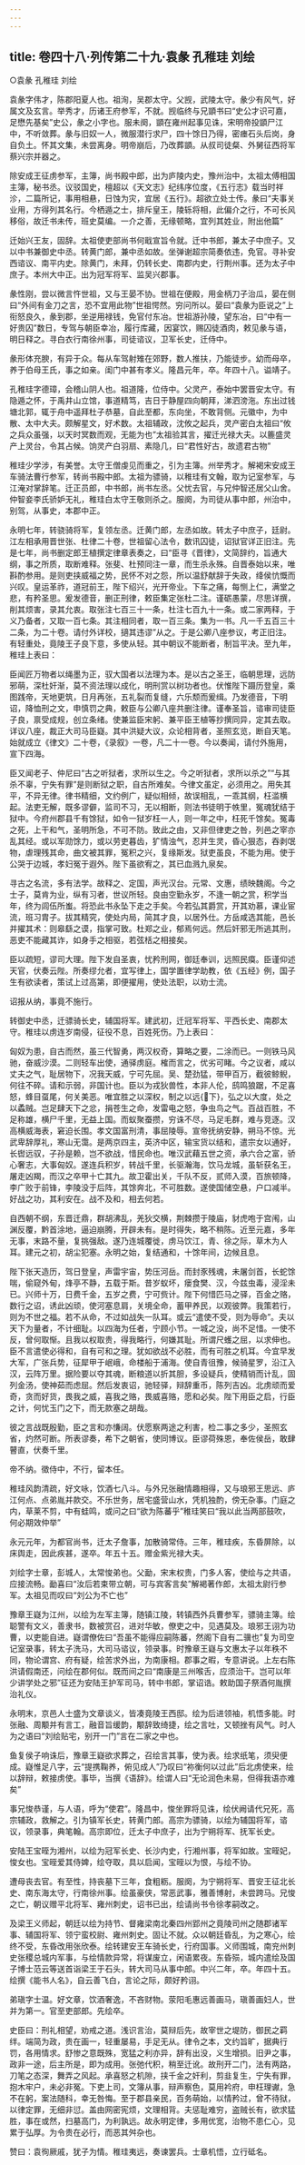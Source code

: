 ```yaml
---
---
---
```

title: 卷四十八·列传第二十九·袁彖  孔稚珪  刘绘
---

○袁彖  孔稚珪  刘绘

袁彖字伟才，陈郡阳夏人也。祖洵，吴郡太守。父觊，武陵太守。彖少有风气，好属文及玄言。举秀才，历诸王府参军，不就。觊临终与兄顗书曰“史公才识可嘉，足懋先基矣”史公，彖之小字也。服未阕，顗在雍州起事见诛，宋明帝投顗尸江中，不听敛葬。彖与旧奴一人，微服潜行求尸，四十馀日乃得，密瘗石头后岗，身自负土。怀其文集，未尝离身。明帝崩后，乃改葬顗。从叔司徒粲、外舅征西将军蔡兴宗并器之。

除安成王征虏参军，主簿，尚书殿中郎，出为庐陵内史，豫州治中，太祖太傅相国主簿，秘书丞。议驳国史，檀超以《天文志》纪纬序位度，《五行志》载当时祥沴，二篇所记，事用相悬，日蚀为灾，宜居《五行》。超欲立处士传。彖曰“夫事关业用，方得列其名行。今栖遁之士，排斥皇王，陵轹将相，此偏介之行，不可长风移俗，故迁书未传，班史莫编。一介之善，无缘顿略，宜列其姓业，附出他篇”

迁始兴王友，固辞。太祖使吏部尚书何戢宣旨令就。迁中书郎，兼太子中庶子。又以中书兼御史中丞。转黄门郎，兼中丞如故。坐弹谢超宗简奏依违，免官。寻补安西谘议、南平内史。除黄门，未拜，仍转长史、南郡内史，行荆州事。还为太子中庶子。本州大中正。出为冠军将军、监吴兴郡事。

彖性刚，尝以微言忤世祖，又与王晏不协。世祖在便殿，用金柄刀子治瓜，晏在侧曰“外间有金刀之言，恐不宜用此物”世祖愕然。穷问所以。晏曰“袁彖为臣说之”上衔怒良久，彖到郡，坐逆用禄钱，免官付东冶。世祖游孙陵，望东冶，曰“中有一好贵囚”数日，专驾与朝臣幸冶，履行库藏，因宴饮，赐囚徒酒肉，敕见彖与语，明日释之。寻白衣行南徐州事，司徒谘议，卫军长史，迁侍中。

彖形体充腴，有异于众。每从车驾射雉在郊野，数人推扶，乃能徒步。幼而母卒，养于伯母王氏，事之如亲。闺门中甚有孝义。隆昌元年，卒。年四十八。谥靖子。

孔稚珪字德璋，会稽山阴人也。祖道隆，位侍中。父灵产，泰始中罢晋安太守。有隐遁之怀，于禹井山立馆，事道精笃，吉日于静屋四向朝拜，涕泗滂沲。东出过钱塘北郭，辄于舟中遥拜杜子恭墓，自此至都，东向坐，不敢背侧。元徽中，为中散、太中大夫。颇解星文，好术数。太祖辅政，沈攸之起兵，灵产密白太祖曰“攸之兵众虽强，以天时冥数而观，无能为也”太祖验其言，擢迁光禄大夫。以簏盛灵产上灵台，令其占候。饷灵产白羽扇、素隐几，曰“君性好古，故遗君古物”

稚珪少学涉，有美誉。太守王僧虔见而重之，引为主簿。州举秀才。解褐宋安成王车骑法曹行参军，转尚书殿中郎。太祖为骠骑，以稚珪有文翰，取为记室参军，与江淹对掌辞笔。迁正员郎，中书郎，尚书左丞。父忧去官，与兄仲智还居父山舍。仲智妾李氏骄妒无礼，稚珪白太守王敬则杀之。服阕，为司徒从事中郎，州治中，别驾，从事史，本郡中正。

永明七年，转骁骑将军，复领左丞。迁黄门郎，左丞如故。转太子中庶子，廷尉。江左相承用晋世张、杜律二十卷，世祖留心法令，数讯囚徒，诏狱官详正旧注。先是七年，尚书删定郎王植撰定律章表奏之，曰“臣寻《晋律》，文简辞约，旨通大纲，事之所质，取断难释。张斐、杜预同注一章，而生杀永殊。自晋泰始以来，唯斟酌参用。是则吏挟威福之势，民怀不对之怨，所以温舒献辞于失政，绛侯忼慨而兴叹。皇运革祚，道冠前王，陛下绍兴，光开帝业。下车之痛，每恻上仁，满堂之悲，有矜圣思。爰发德音，删正刑律，敕臣集定张杜二注。谨砺愚蒙，尽思详撰，削其烦害，录其允衷。取张注七百三十一条，杜注七百九十一条。或二家两释，于义乃备者，又取一百七条。其注相同者，取一百三条。集为一书。凡一千五百三十二条，为二十卷。请付外详校，擿其违谬”从之。于是公卿八座参议，考正旧注。有轻重处，竟陵王子良下意，多使从轻。其中朝议不能断者，制旨平决。至九年，稚珪上表曰：

臣闻匠万物者以绳墨为正，驭大国者以法理为本。是以古之圣王，临朝思理，远防邪萌，深杜奸渐，莫不资法理以成化，明刑赏以树功者也。伏惟陛下蹑历登皇，乘图践帝，天地更筑，日月再张，五礼裂而复缝，六乐颓而爰缉。乃发德音，下明诏，降恤刑之文，申慎罚之典，敕臣与公卿八座共删注律。谨奉圣旨，谘审司徒臣子良，禀受成规，创立条绪。使兼监臣宋躬、兼平臣王植等抄撰同异，定其去取。详议八座，裁正大司马臣嶷。其中洪疑大议，众论相背者，圣照玄览，断自天笔。始就成立《律文》二十卷，《录叙》一卷，凡二十一卷。今以奏闻，请付外施用，宣下四海。

臣又闻老子、仲尼曰“古之听狱者，求所以生之。今之听狱者，求所以杀之”“与其杀不辜，宁失有罪”是则断狱之职，自古所难矣。今律文虽定，必须用之。用失其平，不异无律。律书精细，文约例广，疑似相倾，故误相乱，一乖其纲，枉滥横起。法吏无解，既多谬僻，监司不习，无以相断，则法书徒明于帙里，冤魂犹结于狱中。今府州郡县千有馀狱，如令一狱岁枉一人，则一年之中，枉死千馀矣。冤毒之死，上干和气，圣明所急，不可不防。致此之由，又非但律吏之咎，列邑之宰亦乱其经。或以军勋馀力，或以劳吏暮齿，犷情浊气，忍并生灵，昏心狠态，吞剥氓物，虐理残其命，曲文被其罪，冤积之兴，复缘斯发。狱吏虽良，不能为用。使于公哭于边城，孝妇冤于遐外。陛下虽欲宥之，其已血溅九泉矣。

寻古之名流，多有法学。故释之、定国，声光汉台。元常、文惠，绩映魏阁。今之士子，莫肯为业，纵有习者，世议所轻。良由空勤永岁，不逢一朝之赏，积学当年，终为闾伍所蚩。将恐此书永坠下走之手矣。今若弘其爵赏，开其劝慕，课业宦流，班习胄子。拔其精究，使处内局，简其才良，以居外仕。方岳咸选其能，邑长并擢其术：则皋繇之谟，指掌可致。杜郑之业，郁焉何远。然后奸邪无所逃其刑，恶吏不能藏其诈，如身手之相驱，若弦栝之相接矣。

臣以疏短，谬司大理。陛下发自圣衷，忧矜刑网，御廷奉训，远照民瘼。臣谨仰述天官，伏奏云陛。所奏缪允者，宜写律上，国学置律学助教，依《五经》例，国子生有欲读者，策试上过高第，即便擢用，使处法职，以劝士流。

诏报从纳，事竟不施行。

转御史中丞，迁骠骑长史，辅国将军。建武初，迁冠军将军、平西长史、南郡太守。稚珪以虏连岁南侵，征役不息，百姓死伤。乃上表曰：

匈奴为患，自古而然，虽三代智勇，两汉权奇，算略之要，二涂而已。一则铁马风驰，奋威沙漠。二则轻车出使，通驿虏庭。榷而言之，优劣可睹。今之议者，咸以丈夫之气，耻居物下，况我天威，宁可先屈。吴、楚劲猛，带甲百万，截彼鲸鲵，何往不碎。请和示弱，非国计也。臣以为戎狄兽性，本非人伦，鸱鸣狼踞，不足喜怒，蜂目虿尾，何关美恶。唯宜胜之以深权，制之以远{下}，弘之以大度，处之以蟊贼。岂足肆天下之忿，捐苍生之命，发雷电之怒，争虫鸟之气。百战百胜，不足称雄，横尸千里，无益上国。而蚁聚蚕攒，穷诛不尽，马足毛群，难与竞逐。汉高横威海表，窘迫长围。孝文国富刑清，事屈陵辱。宣帝抚纳安静，朔马不惊。光武卑辞厚礼，寒山无霭。是两京四主，英济中区，输宝货以结和，遣宗女以通好，长辔远驭，子孙是赖，岂不欲战，惜民命也。唯汉武藉五世之资，承六合之富，骄心奢志，大事匈奴。遂连兵积岁，转战千里，长驱瀚海，饮马龙城，虽斩获名王，屠走凶羯，而汉之卒甲十亡其九。故卫霍出关，千队不反，贰师入漠，百旅顿降，李广败于前锋，李陵没于后阵，其馀奔北，不可胜数。遂使国储空悬，户口减半。好战之功，其利安在。战不及和，相去何若。

自西朝不纲，东晋迁鼎，群胡沸乱，羌狄交横，荆棘攒于陵庙，豺虎咆于宫闱，山渊反覆，黔首涂地，逼迫崩腾，开辟未有。是时得失，略不稍陈。近至元嘉，多年无事，末路不量，复挑强敌。遂乃连城覆徙，虏马饮江，青、徐之际，草木为人耳。建元之初，胡尘犯塞。永明之始，复结通和，十馀年间，边候且息。

陛下张天造历，驾日登皇，声雷宇宙，势压河岳。而封豕残魂，未屠剑首，长蛇馀喘，偷窥外甸，烽亭不静，五载于斯。昔岁蚁坏，瘘食樊、汉，今兹虫毒，浸淫未已。兴师十万，日费千金，五岁之费，宁可赀计。陛下何惜匹马之驿，百金之赂，数行之诏，诱此凶顽，使河塞息肩，关境全命，蓄甲养民，以观彼弊。我策若行，则为不世之福。若不从命，不过如战失一队耳。或云“遣使不受，则为辱命”。夫以天下为量者，不计细耻。以四海为任者，宁顾小节。一城之没，尚不足惜。一使不反，曾何取惭。且我以权取贵，得我略行，何嫌其耻。所谓尺蠖之屈，以求伸也。臣不言遣使必得和，自有可和之理。犹如欲战不必胜，而有可胜之机耳。今宜早发大军，广张兵势，征犀甲于岷峨，命楼船于浦海。使自青徂豫，候骑星罗，沿江入汉，云阵万里。据险要以夺其魂，断粮道以折其胆，多设疑兵，使精销而计乱，固列金汤，使神茹而虑屈。然后发衷诏，驰轻驿，辩辞重币，陈列吉凶。北虏顽而爱奇，贪而好货，畏我之威，喜我之赂，畏威喜赂，愿和必矣。陛下用臣之启，行臣之计，何忧玉门之下，而无款塞之胡哉。

彼之言战既殷勤，臣之言和亦慊阔。伏愿察两途之利害，检二事之多少，圣照玄省，灼然可断。所表谬奏，希下之朝省，使同博议。臣谬荷殊恩，奉佐侯岳，敢肆瞽直，伏奏千里。

帝不纳。徵侍中，不行，留本任。

稚珪风韵清疏，好文咏，饮酒七八斗。与外兄张融情趣相得，又与琅邪王思远、庐江何点、点弟胤并款交。不乐世务，居宅盛营山水，凭机独酌，傍无杂事。门庭之内，草莱不剪，中有蛙鸣，或问之曰“欲为陈蕃乎”稚珪笑曰“我以此当两部鼓吹，何必期效仲举”

永元元年，为都官尚书，迁太子詹事，加散骑常侍。三年，稚珪疾，东昏屏除，以床舆走，因此疾甚，遂卒。年五十五。赠金紫光禄大夫。

刘绘字士章，彭城人，太常悛弟也。父勔，宋末权贵，门多人客，使绘与之共语，应接流畅。勔喜曰“汝后若束带立朝，可与宾客言矣”解褐著作郎，太祖太尉行参军。太祖见而叹曰“刘公为不亡也”

豫章王嶷为江州，以绘为左军主簿，随镇江陵，转镇西外兵曹参军，骠骑主簿。绘聪警有文义，善隶书，数被赏召，进对华敏，僚吏之中，见遇莫及。琅邪王诩为功曹，以吏能自进。嶷谓僚佐曰“吾虽不能得应嗣陈蕃，然阁下自有二骥也”复为司空记室录事，转太子洗马，大司马谘议，领录事。时豫章王嶷与文惠太子以年秩不同，物论谓宫、府有疑，绘苦求外出，为南康相。郡事之暇，专意讲说。上左右陈洪请假南还，问绘在郡何似。既而间之曰“南康是三州喉舌，应须治干。岂可以年少讲学处之邪”征还为安陆王护军司马，转中书郎，掌诏诰。敕助国子祭酒何胤撰治礼仪。

永明末，京邑人士盛为文章谈义，皆凑竟陵王西邸。绘为后进领袖，机悟多能。时张融、周颙并有言工，融音旨缓韵，颙辞致绮捷，绘之言吐，又顿挫有风气。时人为之语曰“刘绘贴宅，别开一门”言在二家之中也。

鱼复侯子响诛后，豫章王嶷欲求葬之，召绘言其事，使为表。绘求纸笔，须臾便成。嶷惟足八字，云“提携鞠养，俯见成人”乃叹曰“祢衡何以过此”后北虏使来，绘以辞辩，敕接虏使。事毕，当撰《语辞》。绘谓人曰“无论润色未易，但得我语亦难矣”

事兄悛恭谨，与人语，呼为“使君”。隆昌中，悛坐罪将见诛，绘伏阙请代兄死，高宗辅政，救解之。引为镇军长史，转黄门郎。高宗为骠骑，以绘为辅国将军，谘议，领录事，典笔翰。高宗即位，迁太子中庶子，出为宁朔将军、抚军长史。

安陆王宝晊为湘州，以绘为冠军长史、长沙内史，行湘州事，将军如故。宝晊妃，悛女也。宝晊爱其侍婢，绘夺取，具以启闻，宝晊以为恨，与绘不协。

遭母丧去官。有至性，持丧墓下三年，食粗粝。服阕，为宁朔将军、晋安王征北长史、南东海太守，行南徐州事。绘虽豪侠，常恶武事，雅善博射，未尝跨马。兄悛之亡，朝议赠平北将军、雍州刺史，诏书已出，绘请尚书令徐孝嗣改之。

及梁王义师起，朝廷以绘为持节、督雍梁南北秦四州郢州之竟陵司州之随郡诸军事、辅国将军、领宁蛮校尉、雍州刺史。固让不就。众以朝廷昏乱，为之寒心，绘终不受，东昏改用张欣泰。绘转建安王车骑长史，行府国事。义师围城，南兖州刺史张稷总城内军事，与绘情款异常，将谋废立，闲语累夜。东昏殒，城内遣绘及国子博士范云等送首诣梁王于石头，转大司马从事中郎。中兴二年，卒。年四十五。绘撰《能书人名》，自云善飞白，言论之际，颇好矜诩。

弟瑱字士温。好文章，饮酒奢逸，不吝财物。荥阳毛惠远善画马，瑱善画妇人，世并为第一。官至吏部郎。先绘卒。

史臣曰：刑礼相望，劝戒之道。浅识言治，莫辩后先，故宰世之堤防，御民之羁绊。端简为政，贵在画一，轻重屡易，手足无从。律令之本，文约旨旷，据典行罚，各用情求。舒惨之意既殊，宽猛之利亦异，辞有出没，义生增损。旧尹之事，政非一途，后主所是，即为成用。张弛代积，稍至迁讹。故刑开二门，法有两路，刀笔之态深，舞弄之风起。承喜怒之机隙，挟千金之奸利，剪韭复生，宁失有罪，抱木牢户，未必非冤。下吏上司，文簿从事，辩声察色，莫用衿府，申枉理谳，急不在躬，案法随科，幸无咎悔。至于郡县亲民，百务萌始，以情矜过，曾不待狱，以律定罪，无细非愆。盖由网密宪烦，文理相背。夫惩耻难穷，盗贼长有，欲求猛胜，事在或然，扫墓高门，为利孰远。故永明定律，多用优宽，治物不患仁心，见累于弘厚。为令贵在必行，而恶其舛杂也。

赞曰：袁徇厥戚，犹子为情。稚珪夷远，奏谏罢兵。士章机悟，立行砥名。

